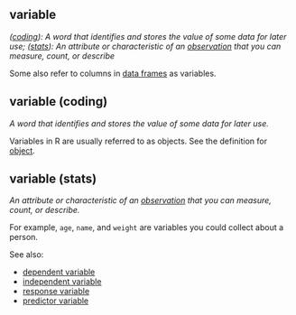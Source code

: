## variable

<dfn>([coding](v.html#variable-coding)): A word that identifies and stores the value of some data for later use; ([stats](v.html#variable-stats)): An attribute or characteristic of an [observation](o.html#observation) that you can measure, count, or describe</dfn> 

Some also refer to columns in [data frames](d.html#data-frame) as variables.

## variable (coding) {#variable-coding}

<dfn>A word that identifies and stores the value of some data for later use.</dfn> 

Variables in R are usually referred to as objects. See the definition for [object](o.html#object).



## variable (stats) {#variable-stats}

<dfn>An attribute or characteristic of an [observation](o.html#observation) that you can measure, count, or describe.</dfn> 

For example, `age`, `name`, and `weight` are variables you could collect about a person. 

See also:

- [dependent variable](d.html#dependent-variable)
- [independent variable](i.html#independent-variable)
- [response variable](r.html#response-variable)
- [predictor variable](p.html#predictor-variable)
